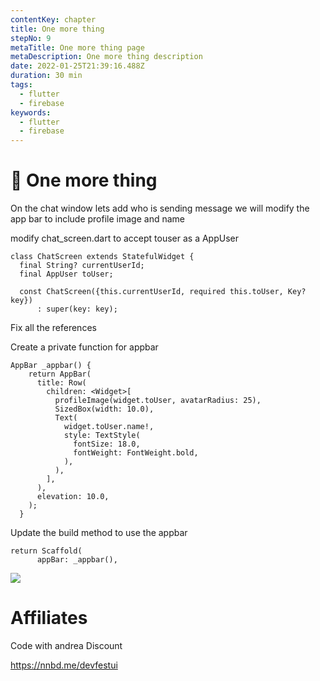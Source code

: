 ```yaml
---
contentKey: chapter
title: One more thing
stepNo: 9
metaTitle: One more thing page
metaDescription: One more thing description
date: 2022-01-25T21:39:16.488Z
duration: 30 min
tags:
  - flutter
  - firebase
keywords:
  - flutter
  - firebase
---
```

# 🎁 One more thing

On the chat window lets add who is sending message we will modify the app bar to include profile image and name

modify chat_screen.dart to accept touser as a AppUser

```
class ChatScreen extends StatefulWidget {
  final String? currentUserId;
  final AppUser toUser;

  const ChatScreen({this.currentUserId, required this.toUser, Key? key})
      : super(key: key);
```

Fix all the references

Create a private function for appbar

```
AppBar _appbar() {
    return AppBar(
      title: Row(
        children: <Widget>[
          profileImage(widget.toUser, avatarRadius: 25),
          SizedBox(width: 10.0),
          Text(
            widget.toUser.name!,
            style: TextStyle(
              fontSize: 18.0,
              fontWeight: FontWeight.bold,
            ),
          ),
        ],
      ),
      elevation: 10.0,
    );
  }
```

Update the build method to use the appbar

```
return Scaffold(
      appBar: _appbar(),
```

![](https://res.cloudinary.com/flutterdevcamp/image/upload/c_limit,q_80,w_2000/v1643317783/Codelab/flutter_06_awxxgd.png)

# Affiliates

Code with andrea Discount

<https://nnbd.me/devfestui>

